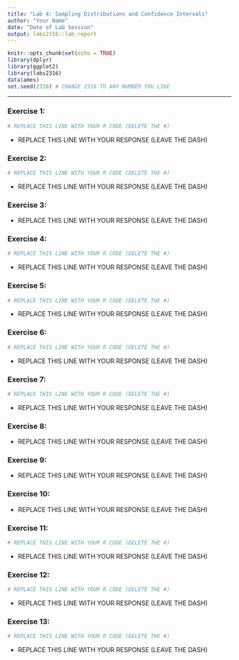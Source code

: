 ```yaml
---
title: "Lab 4: Sampling Distributions and Confidence Intervals"
author: "Your Name"
date: "Date of Lab Session"
output: labs2316::lab_report
---
```


```r
knitr::opts_chunk$set(echo = TRUE)
library(dplyr)
library(ggplot2)
library(labs2316)
data(ames)
set.seed(2316) # CHANGE 2316 TO ANY NUMBER YOU LIKE
```

* * *

### Exercise 1:

```r
# REPLACE THIS LINE WITH YOUR R CODE (DELETE THE #)
```

- REPLACE THIS LINE WITH YOUR RESPONSE (LEAVE THE DASH)


### Exercise 2:

```r
# REPLACE THIS LINE WITH YOUR R CODE (DELETE THE #)
```

- REPLACE THIS LINE WITH YOUR RESPONSE (LEAVE THE DASH)


### Exercise 3:

- REPLACE THIS LINE WITH YOUR RESPONSE (LEAVE THE DASH)


### Exercise 4:

```r
# REPLACE THIS LINE WITH YOUR R CODE (DELETE THE #)
```

- REPLACE THIS LINE WITH YOUR RESPONSE (LEAVE THE DASH)


### Exercise 5:

```r
# REPLACE THIS LINE WITH YOUR R CODE (DELETE THE #)
```

- REPLACE THIS LINE WITH YOUR RESPONSE (LEAVE THE DASH)


### Exercise 6:

```r
# REPLACE THIS LINE WITH YOUR R CODE (DELETE THE #)
```

- REPLACE THIS LINE WITH YOUR RESPONSE (LEAVE THE DASH)


### Exercise 7:

```r
# REPLACE THIS LINE WITH YOUR R CODE (DELETE THE #)
```

- REPLACE THIS LINE WITH YOUR RESPONSE (LEAVE THE DASH)


### Exercise 8:

- REPLACE THIS LINE WITH YOUR RESPONSE (LEAVE THE DASH)


### Exercise 9:

- REPLACE THIS LINE WITH YOUR RESPONSE (LEAVE THE DASH)


### Exercise 10:

- REPLACE THIS LINE WITH YOUR RESPONSE (LEAVE THE DASH)


### Exercise 11:

```r
# REPLACE THIS LINE WITH YOUR R CODE (DELETE THE #)
```

- REPLACE THIS LINE WITH YOUR RESPONSE (LEAVE THE DASH)


### Exercise 12:

```r
# REPLACE THIS LINE WITH YOUR R CODE (DELETE THE #)
```

- REPLACE THIS LINE WITH YOUR RESPONSE (LEAVE THE DASH)


### Exercise 13:

```r
# REPLACE THIS LINE WITH YOUR R CODE (DELETE THE #)
```

- REPLACE THIS LINE WITH YOUR RESPONSE (LEAVE THE DASH)
